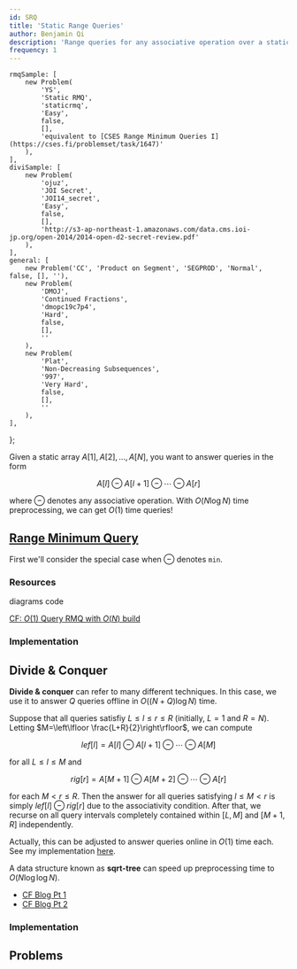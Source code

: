 ```yaml
---
id: SRQ
title: 'Static Range Queries'
author: Benjamin Qi
description: 'Range queries for any associative operation over a static array.'
frequency: 1
---
```



	rmqSample: [
		new Problem(
			'YS',
			'Static RMQ',
			'staticrmq',
			'Easy',
			false,
			[],
			'equivalent to [CSES Range Minimum Queries I](https://cses.fi/problemset/task/1647)'
		),
	],
	diviSample: [
		new Problem(
			'ojuz',
			'JOI Secret',
			'JOI14_secret',
			'Easy',
			false,
			[],
			'http://s3-ap-northeast-1.amazonaws.com/data.cms.ioi-jp.org/open-2014/2014-open-d2-secret-review.pdf'
		),
	],
	general: [
		new Problem('CC', 'Product on Segment', 'SEGPROD', 'Normal', false, [], ''),
		new Problem(
			'DMOJ',
			'Continued Fractions',
			'dmopc19c7p4',
			'Hard',
			false,
			[],
			''
		),
		new Problem(
			'Plat',
			'Non-Decreasing Subsequences',
			'997',
			'Very Hard',
			false,
			[],
			''
		),
	],
};

Given a static array $A[1],A[2],\ldots,A[N]$, you want to answer queries in the form

$$
A[l]\ominus A[l+1]\ominus \cdots \ominus A[r]
$$

where $\ominus$ denotes any associative operation. With $O(N\log N)$ time preprocessing, we can get $O(1)$ time queries!

## [Range Minimum Query](https://en.wikipedia.org/wiki/Range_minimum_query)

First we'll consider the special case when $\ominus$ denotes `min`.

<Problems problems={problems.rmqSample} />

### Resources

<Resources>
	<Resource source="CPH" title="9.1 - Minimum Queries" starred>
		diagrams
	</Resource>
	<Resource source="PAPS" title="11.2.2 - Sparse Tables" starred>
		code
	</Resource>
	<Resource source="cp-algo" title="RMQ" url="sequences/rmq.html"></Resource>
	<Resource
		source="cp-algo"
		title="Sparse Table"
		url="data_structures/sparse-table.html"
	></Resource>
</Resources>

<Optional title="Faster Preprocessing">

[CF: $O(1)$ Query RMQ with $O(N)$ build](https://codeforces.com/blog/entry/78931)

</Optional>

### Implementation

<Resources>
	<Resource
		source="Benq"
		url="https://github.com/bqi343/USACO/blob/master/Implementations/content/data-structures/Static%20Range%20Queries%20(9.1)/RMQ%20(9.1).h"
		title="RMQ"
	></Resource>
</Resources>

<IncompleteSection />

## Divide & Conquer

<Problems problems={problems.diviSample} />

**Divide & conquer** can refer to many different techniques. In this case, we use it to answer $Q$ queries offline in $O((N+Q)\log N)$ time.

Suppose that all queries satisfiy $L\le l\le r\le R$ (initially, $L=1$ and $R=N$). Letting $M=\left\lfloor \frac{L+R}{2}\right\rfloor$, we can compute

$$
lef[l]=A[l]\ominus A[l+1]\ominus \cdots \ominus A[M]
$$

for all $L\le l\le M$ and

$$
rig[r]=A[M+1]\ominus A[M+2] \ominus \cdots\ominus A[r]
$$

for each $M< r\le R$. Then the answer for all queries satisfying $l\le M< r$ is simply $lef[l]\ominus rig[r]$ due to the associativity condition. After that, we recurse on all query intervals completely contained within $[L,M]$ and $[M+1,R]$ independently.

Actually, this can be adjusted to answer queries online in $O(1)$ time each. See my implementation [here](<https://github.com/bqi343/USACO/blob/master/Implementations/content/data-structures/Static%20Range%20Queries%20(9.1)/RangeQuery.h>).

<Optional title="Faster Preprocessing">

A data structure known as **sqrt-tree** can speed up preprocessing time to $O(N\log \log N)$.

- [CF Blog Pt 1](http://codeforces.com/blog/entry/57046)
- [CF Blog Pt 2](http://codeforces.com/blog/entry/59092)

</Optional>

### Implementation

<IncompleteSection />

## Problems

<Problems problems={problems.general} />

